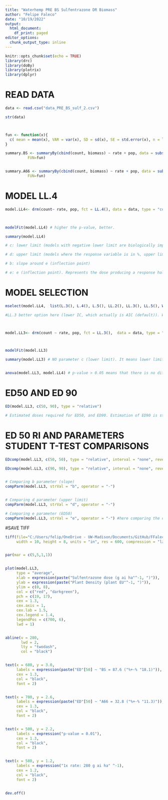 ```yaml
---
title: "Waterhemp PRE BS Sulfentrazone DR Biomass"
author: "Felipe Faleco"
date: "10/19/2022"
output:
  html_document:
    df_print: paged
editor_options: 
  chunk_output_type: inline
---
```


```r

knitr::opts_chunk$set(echo = TRUE)
library(drc)
library(doBy)
library(plotrix)
library(dplyr)

```


# READ DATA

```r

data <- read.csv("data_PRE_BS_sulf_2.csv")

str(data)



fun <- function(x){
  c( mean = mean(x), VAR = var(x), SD = sd(x), SE = std.error(x), n = length(x))
}

summary.BS <- summaryBy(cbind(count, biomass) ~ rate + pop, data = subset(data, pop=="BS"),
          FUN=fun)


summary.A66 <- summaryBy(cbind(count, biomass) ~ rate + pop, data = subset(data, pop=="A66"),
          FUN=fun)


```



# MODEL LL.4

```r

model.LL4<- drm(count~ rate, pop, fct = LL.4(), data = data, type = "continuous")


                
modelFit(model.LL4) # higher the p-value, better.

summary(model.LL4) 

# c: lower limit (models with negative lower limit are biologically impossible. E.g., negative biomass, negative % biomass reduction, or negative % control)

# d: upper limit (models where the response variable is in %, upper limit bigger than 100% are biologically impossible. E.g., % biomass reduction, % control)

# b: slope around e (inflection point)

# e: e (inflection point). Represents the dose producing a response halfway between the u and l parameters (ED50)

```



# MODEL SELECTION

```r

mselect(model.LL4,  list(L.3(), L.4(), L.5(), LL.2(), LL.3(), LL.5(), W1.3(), W1.4(), W2.4(), baro5()), linreg = T) 

#LL.3 better option here (lower IC, which actually is AIC (default)). W1.3 could also be used, but since it is a asymmetrical model, I would give preference to LL.3 In symmetrical models, the parameter e and relative ED50 are identical, that is, they both indicate the dose that reduces the response midway between the upper and lower limits. In asymmetrical models, however, the parameter e does not have the same meaning as in symmetrical models, even though it is still the location of the inflection point. For asymmetrical models, ED50 should be estimated as "absolute" and not relative.



model.LL3<- drm(count ~ rate, pop, fct = LL.3(),  data = data, type = "continuous")



modelFit(model.LL3)

summary(model.LL3) # NO parameter c (lower limit). It means lower limit was set to zero.


anova(model.LL3, model.LL4) # p-value > 0.05 means that there is no difference between models. Therefore, we can use model LL.3

```



# ED50 AND ED 90

```r

ED(model.LL3, c(50, 90), type = "relative") 

# Estimated doses required for ED50, and ED90. Estimation of ED90 is statistically less accurate and often subject to high variance. Therefore, is better to use ED50.

```


# ED 50 RI AND PARAMETERS STUDENT T-TEST COMPARISONS

```r

EDcomp(model.LL3, c(50, 50), type = "relative", interval = "none", reverse = TRUE)

EDcomp(model.LL3, c(90, 90), type = "relative", interval = "none", reverse = TRUE)


# Comparing b parameter (slope)
compParm(model.LL3, strVal = "b", operator = "-")


# Comparing d parameter (upper limit)
compParm(model.LL3, strVal = "d", operator = "-")

# Comparing e parameter (ED50)
compParm(model.LL3, strVal = "e", operator = "-") #here comparing the difference, and not the ratio like in the EDcomp


```



#SAVE TIFF

```r

tiff(file="C:/Users/felip/OneDrive - UW-Madison/Documents/GitHub/FFaleco/PhD/WiscWeeds/Waterhemp PRE_Bill Stangel/Sulf_DR_biomass.tiff",
     width = 10, height = 8, units = "in", res = 600, compression = "lzw")


par(mar = c(5,5,1,1))


plot(model.LL3,
     type = "average",
     xlab = expression(paste("Sulfentrazone dose (g ai ha"^-1, ")")),
     ylab = expression(paste("Plant Density (plant EU"^-1, ")")),
     ylim = c(0, 8),
     col = c("red", "darkgreen"),
     pch = c(19, 17),
     cex = 1.3,
     cex.axis = 1,
     cex.lab = 1.5,
     cex.legend = 1.4,
     legendPos = c(700, 6),
     lwd = 1)


abline(v = 280, 
       lwd = 2, 
       lty = "twodash",
       col = "black")


text(x = 680, y = 3.0, 
     labels = expression(paste("ED"[50] ~ "BS = 87.6 ("%+-% "18.1)")),
     cex = 1.3,
     col = "black",
     font = 2)


text(x = 700, y = 2.6, 
     labels = expression(paste("ED"[50] ~ "A66 = 32.8 ("%+-% "11.3)")),
     cex = 1.3,
     col = "black",
     font = 2)


text(x = 500, y = 2.2, 
     labels = expression("p-value = 0.01"),
     cex = 1.3,
     col = "black",
     font = 2)


text(x = 580, y = 1.2, 
     labels = expression("1x rate: 280 g ai ha" ^-1),
     cex = 1.2,
     col = "black",
     font = 2)


dev.off()


```






